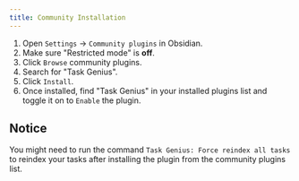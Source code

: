 ```yaml
---
title: Community Installation
---
```


1.  Open `Settings` -> `Community plugins` in Obsidian.
2.  Make sure "Restricted mode" is **off**.
3.  Click `Browse` community plugins.
4.  Search for "Task Genius".
5.  Click `Install`.
6.  Once installed, find "Task Genius" in your installed plugins list and toggle it on to `Enable` the plugin.

## Notice

You might need to run the command `Task Genius: Force reindex all tasks` to reindex your tasks after installing the plugin from the community plugins list.
